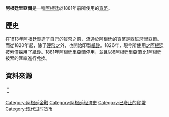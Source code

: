 {{Infobox currency
| 貨幣名稱      = 阿根廷里亞爾
| 貨幣當地名稱  = real argentino
| 圖像1        = Argentina 1828 8 Escudos.jpg
| 圖像2        = Argentina 1836 8 Escudos.jpg
| 使用地        = [[阿根廷|阿根廷]]
}}
'''阿根廷里亞爾'''是一種[[阿根廷|阿根廷]]於1881年前所使用的[[貨幣|貨幣]]。

==歷史==
在1813年[[阿根廷|阿根廷]]製造了自己的貨幣之前，流通於阿根廷的貨幣是西班牙里亞爾。而從1820年起，除了[[硬幣|硬幣]]之外，也開始印製[[紙鈔|紙鈔]]。1826年，現今所使用之[[阿根廷披索|阿根廷披索]]僅採用了紙鈔。1881年阿根廷里亞爾停用，並且以8阿根廷里亞爾比1阿根廷披索的匯率進行兌換。
==資料來源==
<small>
*{{Cite book | author = Krause, Chester L., and Clifford Mishler | title =  Standard Catalog of World Coins: 1801–1900 | ISBN = 0873414276}}
*{{Cite book | author = Pick, Albert | title =  Standard Catalog of World Paper Money | ISBN = 0-87341-149-8}}
</small>

{{貨幣小作品}}

[[Category:阿根廷金融|Category:阿根廷金融]]
[[Category:阿根廷经济史|Category:阿根廷经济史]]
[[Category:已廢止的貨幣|Category:已廢止的貨幣]]
[[Category:现代过时货币|Category:现代过时货币]]